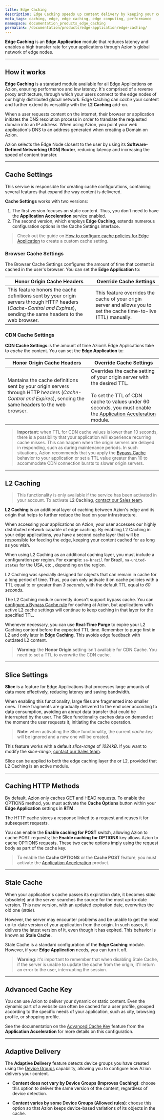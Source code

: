 ```yaml
---
title: Edge Caching
description: Edge Caching speeds up content delivery by keeping your content cached at the edge and bringing your application closer to your users.
meta_tags: caching, edge, edge caching, edge computing, performance
namespace: documentation_products_edge_caching
permalink: /documentation/products/edge-application/edge-caching/
---
```


**Edge Caching** is an **Edge Application** module that reduces latency and enables a high transfer rate for your applications through Azion's global network of edge nodes.

---

## How it works

**Edge Caching** is a standard module available for all Edge Applications on Azion, ensuring performance and low latency. It's comprised of a reverse proxy architecture, through which your users connect to the edge nodes of our highly distributed global network. Edge Caching can *cache* your content and further extend its versatility with the **L2 Caching** add-on.

When a user requests content on the internet, their browser or application initiates the DNS resolution process in order to translate the requested domain into an IP address. When using Azion, you point your web application's DNS to an address generated when creating a Domain on Azion.

Azion selects the Edge Node closest to the user by using its **Software-Defined Networking (SDN) Router**, reducing latency and increasing the speed of content transfer.

---

## Cache Settings 

This service is responsible for creating cache configurations, containing several features that expand the way content is delivered.

**Cache Settings** works with two versions:

1. The first version focuses on static content. Thus, you don't need to have the **Application Acceleration** service enabled.
2. The second version, which employs **Edge Caching**, extends numerous configuration options in the Cache Settings interface.

> Check out the guide on [How to configure cache policies for Edge Application](/en/documentation/products/guides/edge-caching/) to create a custom cache setting.

### Browser Cache Settings

The Browser Cache Settings configures the amount of time that content is cached in the user's browser. You can set the **Edge Application** to:

| Honor Origin Cache Headers                    | Override Cache Settings                       |
| --------------------------------------------- | --------------------------------------------- |
| This feature honors the cache definitions sent by your origin servers through HTTP headers (*Cache-Control and Expires*), sending the same headers to the web browser. | This feature overrides the cache of your origin server and allows you to set the cache time-to-live (TTL) manually. |

### CDN Cache Settings

**CDN Cache Settings** is the amount of time Azion’s Edge Applications take to *cache* the content. You can set the **Edge Application** to:

| Honor Origin Cache Headers                                   | Override Cache Settings                                      |
| ------------------------------------------------------------ | ------------------------------------------------------------ |
| Mantains the cache definitions sent by your origin servers through HTTP headers (*Cache-Control and Expires*), sending the same headers to the web browser. | Overrides the cache setting of your origin server with the desired TTL.<br /><br />To set the TTL of CDN cache to values under 60 seconds, you must enable the [Application Acceleration](/en/documentation/products/edge-application/application-acceleration/) module. |

> **Important**: when TTL for CDN cache values is lower than 10 seconds, there is a possibility that your application will experience recurring cache misses. This can happen when the origin servers are delayed in responding, such as during maintenance periods. In such situations, Azion recommends that you apply the [Bypass Cache](/documentation/products/edge-application/application-acceleration/#bypass-cache) behavior to your application or set a TTL value greater than 10 to accommodate CDN connection bursts to slower origin servers.

---

## L2 Caching

> This functionality is only available if the service has been activated in your account. To activate **L2 Caching**, [contact our Sales team](https://www.azion.com/en/contact-sales/).

**L2 Caching** is an additional layer of caching between Azion's edge and its origin that helps to further reduce the load on your infrastructure.

When accessing your applications on Azion, your user accesses our highly distributed network capable of edge caching. By enabling L2 Caching in your edge applications, you have a second cache layer that will be responsible for feeding the edge, keeping your content cached for as long as you wish.

When using L2 Caching as an additional caching layer, you must include a configuration per region. For example: `sa-brazil` for Brazil, `na-united-states` for the USA, etc., depending on the region.

L2 Caching was specially designed for objects that can remain in cache for a long period of time. Thus, you can only activate it on cache policies with a TTL equal to or greater than *3 seconds*, with the default TTL equal to *60 seconds*.

The L2 Caching module currently doesn't support bypass cache. You can [configure a Bypass Cache rule](/en/documentation/products/guides/edge-caching/#bypass-cache) for caching at Azion, but applications with active L2 cache settings will continue to keep caching in that layer for the specified TTL.

Whenever necessary, you can use **Real-Time Purge** to expire your L2 Caching content before the expected TTL time. Remember to purge first in L2 and only later in **Edge Caching**. This avoids edge feedback with outdated L2 content.

> **Warning**: the **Honor Origin** setting isn't available for CDN Cache. You need to set a TTL to overwrite the CDN cache.

---

## Slice Settings

**Slice** is a feature for Edge Applications that processes large amounts of data more effectively, reducing latency and saving bandwidth.

When enabling this functionality, large files are fragmented into smaller ones. These fragments are gradually delivered to the end user according to data consumption, avoiding an abrupt data transfer that could be interrupted by the user. The Slice functionality caches data on demand at the moment the user requests it, initiating the cache operation.

> **Note**: when activating the Slice functionality, the current *cache key* will be ignored and a new one will be created.

This feature works with a default *slice-range* of *1024kB*. If you want to modify the *slice-range*, [contact our Sales team](https://www.azion.com/en/contact-sales/).

Slice can be applied to both the edge caching layer the or L2, provided that L2 Caching is an active module.

---

## Caching HTTP Methods 

By default, Azion only caches GET and HEAD requests. To enable the OPTIONS method, you must activate the **Cache Options** button within your **Edge Application** settings in **RTM**.

The HTTP cache stores a response linked to a request and reuses it for subsequent requests.

You can enable the **Enable caching for POST** switch, allowing Azion to cache POST requests; the **Enable caching for OPTIONS** key allows Azion to cache OPTIONS requests. These two cache options imply using the request body as part of the cache key.

> To enable the **Cache OPTIONS** or the **Cache POST** feature, you must activate the [Application Acceleration](/en/documentation/products/edge-application/application-acceleration/) product.

---

## Stale Cache 

When your application's cache passes its expiration date, it becomes *stale* (obsolete) and the server searches the source for the most up-to-date version. This new version, with an updated expiration date, overwrites the old one (*stale*).

However, the server may encounter problems and be unable to get the most up-to-date version of your application from the origin. In such cases, it delivers the latest version of it, even though it has expired. This behavior is known as **Stale Cache**.

Stale Cache is a standard configuration of the **Edge Caching** module. However, if your **Edge Application** needs, you can turn it off.

> **Warning**: it's important to remember that when disabling Stale Cache, if the server is unable to update the cache from the origin, it'll return an error to the user, interrupting the session.

---

## Advanced Cache Key 

You can use Azion to deliver your dynamic or static content. Even the dynamic part of a website can often be cached for a user profile, grouped according to the specific needs of your application, such as city, browsing profile, or shopping profile.

See the documentation on the [Advanced Cache Key](/en/documentation/products/edge-application/application-acceleration/#advanced-cache-key) feature from the **Application Acceleration** for more details on this configuration.

---

## Adaptive Delivery 

The **Adaptive Delivery** feature detects device groups you have created using the [Device Groups](/en/documentation/products/edge-application/device-groups/) capability, allowing you to configure how Azion delivers your content.

- **Content does not vary by Device Groups (Improves Caching)**: choose this option to deliver the same version of the content, regardless of device detection.

- **Content varies by some Device Groups (Allowed rules)**: choose this option so that Azion keeps device-based variations of its objects in the cache.
